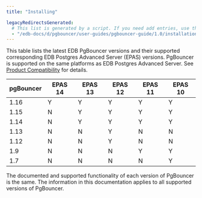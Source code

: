 ```yaml
---
title: "Installing"

legacyRedirectsGenerated:
  # This list is generated by a script. If you need add entries, use the `legacyRedirects` key.
  - "/edb-docs/d/pgbouncer/user-guides/pgbouncer-guide/1.0/installation.html"
---
```


<div id="installing_pgbouncer" class="registered_link"></div>


This table lists the latest EDB PgBouncer versions and their supported corresponding EDB Postgres Advanced Server (EPAS) versions. PgBouncer is supported on the same platforms as EDB Postgres Advanced Server. See [Product Compatibility](https://www.enterprisedb.com/platform-compatibility#epas) for details.

| pgBouncer | EPAS 14 | EPAS 13 | EPAS 12 | EPAS 11 | EPAS 10 | 
| --------- | ------- | ------- | ------- | ------- | ------- | 
| 1.16      | Y       | Y       | Y       | Y       | Y       |  
| 1.15      | N       | Y       | Y       | Y       | Y       | 
| 1.14      | N       | Y       | Y       | Y       | Y       | 
| 1.13      | N       | N       | Y       | N       | N       | 
| 1.12      | N       | N       | Y       | N       | N       | 
| 1.9       | N       | N       | N       | Y       | Y       | 
| 1.7       | N       | N       | N       | N       | Y       | 

The documented and supported functionality of each version of PgBouncer is the same. The information in this documentation applies to all supported versions of PgBouncer.
